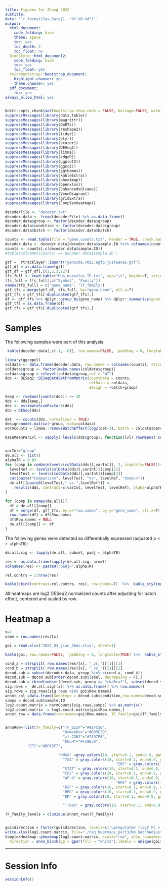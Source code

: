 ```yaml
---
title: Figures for Zhong 2022
subtitle: 
date: '`r format(Sys.Date(), "%Y-%B-%d")`'
output:
  html_document:
    code_folding: hide
    theme: space
    toc: yes
    toc_depth: 3
    toc_float: no
  BiocStyle::html_document2:
    code_folding: hide
    toc: yes
    toc_float: yes
  knitrBootstrap::bootstrap_document:
    highlight.chooser: yes
    theme.chooser: yes
  pdf_document:
    toc: yes
always_allow_html: yes
---
```


```r
knitr::opts_chunk$set(bootstrap.show.code = FALSE, message=FALSE, warning=FALSE)
suppressMessages(library(data.table))
suppressMessages(library(magrittr))
suppressMessages(library(QoRTs))
suppressMessages(library(reshape2))
suppressMessages(library(tidyr))
suppressMessages(library(plyr))
suppressMessages(library(scater))
suppressMessages(library(DESeq2))
suppressMessages(library(limma))
suppressMessages(library(edgeR))
suppressMessages(library(ggplot2))
suppressMessages(library(ggsci))
suppressMessages(library(ggthemes))
suppressMessages(library(kableExtra))
suppressMessages(library(pheatmap))
suppressMessages(library(openxlsx))
suppressMessages(library(EnhancedVolcano))
suppressMessages(library(VennDiagram))
suppressMessages(library(gridExtra))
suppressMessages(library(ComplexHeatmap))
```





```r
decoderFile <- "decoder.txt"
decoder.data <- fread(decoderFile) %>% as.data.frame()
decoder.data$group <- factor(decoder.data$group)
decoder.data$condition <- factor(decoder.data$group)
decoder.data$batch <- factor(decoder.data$batch)
```


```r
counts <- read.table(file = "gene.counts.txt", header = TRUE, check.names=FALSE, row.names=1)
decoder.data <- decoder.data[decoder.data$sample.ID %in% colnames(counts),]
counts <- counts[,c(decoder.data$sample.ID)]
#table(colnames(counts) == decoder.data$sample.ID )
```

```r
gtf =  rtracklayer::import("gencode.vM25.egfp.justGenes.gtf")
gtf_df = as.data.frame(gtf)
gtf_df = gtf_df[,c(1,2,3,12)]
tfs_full <- read.table("Mus_musculus_TF.txt", sep="\t", header=T, stringsAsFactors = F) 
tfs_full = tfs_full[,c("Symbol", "Family")]
names(tfs_full) = c("gene_name", "TF_family")
gtf_tfs = merge(gtf_df, tfs_full, by="gene_name", all.x=T)
gtf_tfs = gtf_tfs[!duplicated(gtf_tfs),]
df <- gtf_tfs %>% dplyr::group_by(gene_name) %>% dplyr::summarise(gene_name=gene_name,seqnames = paste(seqnames, collapse = ","),start = paste(start, collapse = ","),end = paste(end, collapse = ","), TF_family=TF_family)
gtf_tfs = as.data.frame(df)
gtf_tfs = gtf_tfs[!duplicated(gtf_tfs),]

```

# Samples

The following samples were part of this analysis:

```r
 kable(decoder.data[,c(-1, -6)], row.names=FALSE,  padding = 0, longtable=TRUE) %>%  kable_styling(bootstrap_options = c("striped", "hover", "condensed"), full_width=F)
```



```r
library(ggrepel)
coldata <- data.frame(decoder.data, row.names = colnames(counts), stringsAsFactors=F)
coldata$group <- factor(make.names(coldata$group))
coldata$group = relevel(coldata$group,ref = "WT")
dds <- DESeq2::DESeqDataSetFromMatrix(countData = counts,
                                      colData = coldata,
                                      design = ~batch+group)

keep <- rowSums(counts(dds)) >= 10
dds <- dds[keep,]
dds <- estimateSizeFactors(dds)
dds = DESeq(dds)

dat  <- counts(dds, normalized = TRUE)
design=model.matrix(~group, data=coldata)
normCounts = limma::removeBatchEffect(log2(dat+1), batch = coldata$batch, design=design)

baseMeanPerLvl <- sapply( levels(dds$group), function(lvl) rowMeans( counts(dds,normalized=TRUE)[,dds$group == lvl, drop=F] ) )


varInt="group"
de.all <- list()
alphaTR = 0.05
for (comp in combn(nlevels(colData(dds)[,varInt]), 2, simplify=FALSE)){
  levelRef <- levels(colData(dds)[,varInt])[comp[1]]
  levelTest <- levels(colData(dds)[,varInt])[comp[2]]
  cat(paste("Comparison", levelTest, "vs", levelRef, "done\n"))
  de.all[[paste0(levelTest,"_vs_",levelRef)]] <- 
    results(dds, contrast=c(varInt, levelTest, levelRef), alpha=alphaTR) %>% as.data.frame()
}
```


```r
for (comp in names(de.all)){
  df = de.all[[comp]]
  df = merge(df, gtf_tfs, by.x="row.names", by.y="gene_name", all.x=T)
  row.names(df) = df$Row.names
  df$Row.names = NULL
  de.all[[comp]] <- df
}

```

The following genes were detected as differentially expressed (adjusted p < `r alphaTR`):


```r
de.all.sig <- lapply(de.all, subset, padj < alphaTR)

res =  as.data.frame(sapply(de.all.sig, nrow))
colnames(res) <- paste0("padj<",alphaTR)

rel.contrs = 1:nrow(res)

kable(cbind(contrast=rel.contrs, res), row.names=T)  %>%  kable_styling(bootstrap_options = c("striped", "hover", "condensed"), full_width=F)
```

All heatmaps are log2 DESeq2 normalized counts after adjusting for batch effect, centered and scaled by row.


# Heatmap a {.tabset}


```r
x=1
name = row.names(res)[x]

goi = read.xlsx("2022_03_jian_3hms.xlsx", sheet=1)

kable(goi, row.names=FALSE,  padding = 0, longtable=TRUE) %>%  kable_styling(bootstrap_options = c("striped", "hover", "condensed"), full_width=F)

cond_a = strsplit( row.names(res)[x], "_vs_")[[1]][1]
cond_b = strsplit( row.names(res)[x], "_vs_")[[1]][2] 
decod.sub = subset(decoder.data, group %in% c(cond_a, cond_b))
decod.sub = decod.sub[order(decod.sub$label, decreasing = F),]
decod.sub = rbind(subset(decod.sub, group == "ckaBraf"), subset(decod.sub, group == "WT"))
sig.rows =  de.all.sig[[x]] %>% as.data.frame() %>% row.names()
sig.rows = sig.rows[sig.rows %in% goi$Row.names]
annot_col =data.frame(Genotype = decod.sub$condition,row.names=decod.sub$sample.ID)
samps = decod.sub$sample.ID
log2.count.matrix = normCounts[sig.rows,samps] %>% as.matrix()
log2.count.matrix  = log2.count.matrix[goi$Row.names,]
annot_row = data.frame(row.names=goi$Row.names, TF_family=goi$TF_family)


annoRow<-list(TF_family=c("TF_bZIP"="#92FC5B", 
                          "Homeobox"="#B95F29", 
                          "zf-C2H2"="#7197F8", 
                          "bHLH"="#F19E38",
          "ETS"="#BF6BF7",

                        "HMGA" =gray.colors(10, start=0.1, end=0.9, gamma = 1.5)[1],
                          "TEA" = gray.colors(10, start=0.1, end=0.9, gamma = 1.5)[2],
                                                  "IRF" = gray.colors(10, start=0.1, end=0.9, gamma = 1.5)[3],
                          "STAT" = gray.colors(10, start=0.1, end=0.9, gamma = 1.5)[4],
                          "CP2" = gray.colors(10, start=0.1, end=0.9, gamma = 1.5)[5],
                          "AF-4" = gray.colors(10, start=0.1, end=0.9, gamma = 1.5)[5],
                                                  "HPD" = gray.colors(10, start=0.1, end=0.9, gamma = 1.5)[6],
                          "HSF" = gray.colors(10, start=0.1, end=0.9, gamma = 1.5)[7],
                          "HMG" = gray.colors(10, start=0.1, end=0.9, gamma = 1.5)[8],
                          "DM" = gray.colors(10, start=0.1, end=0.9, gamma = 1.5)[9],

                          "T-box" = gray.colors(10, start=0.1, end=0.9, gamma = 1.5)[10]), Genotype=c("ckaBraf" = "red", "WT" = "beige"))

TF_family_levels = c(unique(annot_row$TF_family))


goi$direction = factor(goi$direction, levels=c("upregulated (log2 FC > 0.8)", "downregulated (log2 FC<-0.8)"))
write.xlsx(log2.count.matrix, file="./req_heatmaps_part3/hm_batchAdjusted_logNorm.xlsx", row.names=T)
ComplexHeatmap::pheatmap(log2.count.matrix, scale="row", show_rownames=T, fontsize = 10, cellwidth = 25,cellheight=15, main =paste0(gsub("_vs_"," vs. ",  row.names(res)[x])),  annotation_col = annot_col,viridis::magma(50), silent = F , cluster_cols = F, cluster_rows=F, labels_col = decod.sub$label, heatmap_legend_param=list(legend_direction = "vertical", nrow = 1 , by_row = TRUE), annotation_colors = annoRow, fontsize_row = 10, row_gap = unit(c(1), "mm"), left_annotation = rowAnnotation(annotation_legend_param=list(TF_family=list(labels=TF_family_levels, at=TF_family_levels)),
  direction = anno_block(gp = gpar(fill = "white"),labels = unique(goi$direction), labels_gp = gpar(col = "black")),  df = annot_row[, ncol(annot_row):1, drop = FALSE], show_legend = TRUE, col=annoRow, show_annotation_name = TRUE, gp = gpar(col = NA), annotation_name_gp = gpar(fontsize = 10, fontface = "bold"), simple_anno_size = unit(10, "bigpts"), gap = unit(2, "bigpts") ), row_split = goi$direction, row_title=NULL, cluster_row_slices=F, border_color = NA)


```





***
# Session Info
```r
sessionInfo()
```


